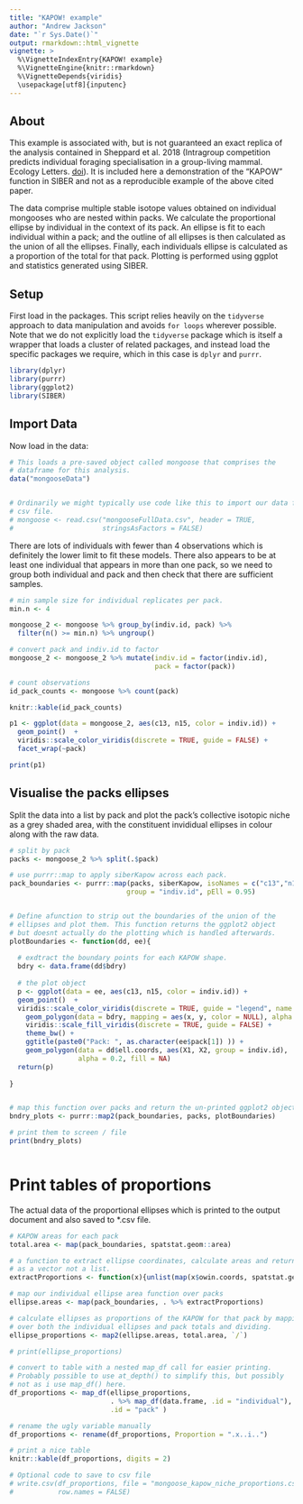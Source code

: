 ```yaml
---
title: "KAPOW! example"
author: "Andrew Jackson"
date: "`r Sys.Date()`"
output: rmarkdown::html_vignette
vignette: >
  %\VignetteIndexEntry{KAPOW! example}
  %\VignetteEngine{knitr::rmarkdown}
  %\VignetteDepends{viridis}
  \usepackage[utf8]{inputenc}
---
```


## About

This example is associated with, but is not guaranteed an exact replica of the analysis contained in Sheppard et al. 2018 (Intragroup competition predicts individual foraging specialisation in a group-living mammal. Ecology Letters. [doi](https://doi.org/10.1111/ele.12933)). It is included here a demonstration of the "KAPOW" function in SIBER and not as a reproducible example of the above cited paper.

The data comprise multiple stable isotope values obtained on individual mongooses who are nested within packs. We calculate the proportional ellipse by individual in the context of its pack. An ellipse is fit to each individual within a pack; and the outline of all ellipses is then calculated as the union of all the ellipses. Finally, each individuals ellipse is calculated as a proportion of the total for that pack. Plotting is performed using ggplot and statistics generated using SIBER.


## Setup

First load in the packages. This script relies heavily on the `tidyverse` approach to data manipulation and avoids `for loops` wherever possible. Note that we do not explicitly load the `tidyverse` package which is itself a wrapper that loads a cluster of related packages, and instead load the specific packages we require, which in this case is `dplyr` and `purrr`.

```r
library(dplyr)
library(purrr)
library(ggplot2)
library(SIBER)

```

## Import Data

Now load in the data:
```r

# This loads a pre-saved object called mongoose that comprises the 
# dataframe for this analysis.
data("mongooseData")


# Ordinarily we might typically use code like this to import our data from a 
# csv file. 
# mongoose <- read.csv("mongooseFullData.csv", header = TRUE, 
#                      stringsAsFactors = FALSE)


```

There are lots of individuals with fewer than 4 observations which is definitely the lower limit to fit these models. There also appears to be at least one individual that appears in more than one pack, so we need to group both individual and pack and then check that there are sufficient samples.

```r

# min sample size for individual replicates per pack.
min.n <- 4

mongoose_2 <- mongoose %>% group_by(indiv.id, pack) %>% 
  filter(n() >= min.n) %>% ungroup()

# convert pack and indiv.id to factor
mongoose_2 <- mongoose_2 %>% mutate(indiv.id = factor(indiv.id),
                                    pack = factor(pack))

# count observations 
id_pack_counts <- mongoose %>% count(pack)

knitr::kable(id_pack_counts)

```


<!-- Plot the raw data, with a panel for each pack that is left in our dataset. Ideally i would add the individual ellipses to this, but I need to do some more coding for that. -->

```r

p1 <- ggplot(data = mongoose_2, aes(c13, n15, color = indiv.id)) + 
  geom_point()  + 
  viridis::scale_color_viridis(discrete = TRUE, guide = FALSE) + 
  facet_wrap(~pack)

print(p1)

```

## Visualise the packs ellipses

Split the data into a list by pack and plot the pack's collective isotopic niche as a grey shaded area, with the constituent invididual ellipses in colour along with the raw data.


```r

# split by pack
packs <- mongoose_2 %>% split(.$pack)

# use purrr::map to apply siberKapow across each pack.
pack_boundaries <- purrr::map(packs, siberKapow, isoNames = c("c13","n15"), 
                             group = "indiv.id", pEll = 0.95)


# Define afunction to strip out the boundaries of the union of the 
# ellipses and plot them. This function returns the ggplot2 object
# but doesnt actually do the plotting which is handled afterwards.
plotBoundaries <- function(dd, ee){
  
  # exdtract the boundary points for each KAPOW shape.
  bdry <- data.frame(dd$bdry)
  
  # the plot object
  p <- ggplot(data = ee, aes(c13, n15, color = indiv.id)) + 
  geom_point()  + 
  viridis::scale_color_viridis(discrete = TRUE, guide = "legend", name = "Individual") + 
    geom_polygon(data = bdry, mapping = aes(x, y, color = NULL), alpha = 0.2) + 
    viridis::scale_fill_viridis(discrete = TRUE, guide = FALSE) + 
    theme_bw() + 
    ggtitle(paste0("Pack: ", as.character(ee$pack[1]) )) + 
    geom_polygon(data = dd$ell.coords, aes(X1, X2, group = indiv.id), 
                 alpha = 0.2, fill = NA)
  return(p)
  
}


# map this function over packs and return the un-printed ggplot2 objects
bndry_plots <- purrr::map2(pack_boundaries, packs, plotBoundaries)

# print them to screen / file
print(bndry_plots)



```

# Print tables of proportions

The actual data of the proportional ellipses which is printed to the output document and also saved to *.csv file.

```r

# KAPOW areas for each pack
total.area <- map(pack_boundaries, spatstat.geom::area)

# a function to extract ellipse coordinates, calculate areas and return
# as a vector not a list.
extractProportions <- function(x){unlist(map(x$owin.coords, spatstat.geom::area))}

# map our individual ellipse area function over packs
ellipse.areas <- map(pack_boundaries, . %>% extractProportions)

# calculate ellipses as proportions of the KAPOW for that pack by mapping
# over both the individual ellipses and pack totals and dividing.
ellipse_proportions <- map2(ellipse.areas, total.area, `/`)

# print(ellipse_proportions)

# convert to table with a nested map_df call for easier printing. 
# Probably possible to use at_depth() to simplify this, but possibly
# not as i use map_df() here.
df_proportions <- map_df(ellipse_proportions, 
                         . %>% map_df(data.frame, .id = "individual"), 
                         .id = "pack" )

# rename the ugly variable manually
df_proportions <- rename(df_proportions, Proportion = ".x..i..")

# print a nice table
knitr::kable(df_proportions, digits = 2)

# Optional code to save to csv file
# write.csv(df_proportions, file = "mongoose_kapow_niche_proportions.csv",
#           row.names = FALSE)

```










